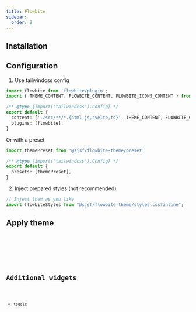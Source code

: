 ```yaml
---
title: Flowbite
sidebar:
  order: 2
---
```





## Installation

<Npm pkg="@sjsf/form @sjsf/flowbite-theme" />

## Configuration

1. Use tailwindcss config

```typescript
import flowbite from 'flowbite/plugin';
import { THEME_CONTENT, FLOWBITE_CONTENT, FLOWBITE_ICONS_CONTENT } from '@sjsf/flowbite-theme/preset'

/** @type {import('tailwindcss').Config} */
export default {
  content: ['./src/**/*.{html,js,svelte,ts}', THEME_CONTENT, FLOWBITE_CONTENT, FLOWBITE_ICONS_CONTENT],
  plugins: [flowbite],
}
```

Or with a preset

```typescript
import themePreset from '@sjsf/flowbite-theme/preset'

/** @type {import('tailwindcss').Config} */
export default {
  presets: [themePreset],
}
```

2. Inject prepared styles (not recommended)

```typescript
// Inject them as you like
import flowbiteStyles from "@sjsf/flowbite-theme/styles.css?inline";
```

## Apply theme

<Code code={flowbiteThemeCode} lang="svelte" />

<Card>
  <FlowbiteTheme />
</Card>

## Additional widgets

- `toggle`
